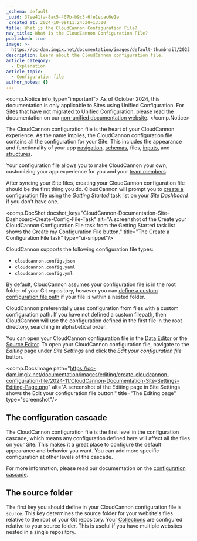 ```yaml
---
_schema: default
_uuid: 37ee41fa-8ac5-407b-b9c3-6fe1ecac6e1e
_created_at: 2024-10-09T11:24:30+13:00
title: What is the CloudCannon Configuration File?
nav_title: What is the CloudCannon Configuration File?
published: true
image: >-
  https://cc-dam.imgix.net/documentation/images/default-thumbnail/2023-Q4/CloudCannon-Documentation-Thumbnail.png
description: Learn about the CloudCannon configuration file.
article_category:
  - Explanation
article_topic:
  - Configuration file
author_notes: {}
---
```

<comp.Notice info_type="important">
  As of October 2024, this documentation is only applicable to Sites using Unified Configuration.
  For Sites that have not migrated to Unified Configuration, please read the documentation on our [non-unified documentation website](https://non-unified.cloudcannon.com/documentation/articles/create-a-global-configuration-file/).
</comp.Notice>

The CloudCannon configuration file is the heart of your CloudCannon experience. As the name implies, the CloudCannon configuration file contains all the configuration for your Site. This includes the appearance and functionality of your app [navigation](/documentation/articles/configure-your-site-navigation/), [schemas](/documentation/articles/what-is-a-schema/), files, [inputs](/documentation/articles/what-are-inputs/), and [structures](/documentation/articles/what-is-a-structure/).

Your configuration file allows you to make CloudCannon your own, customizing your app experience for you and your [team members](/documentation/articles/what-is-a-team-member/).

After syncing your Site files, creating your CloudCannon configuration file should be the first thing you do. CloudCannon will prompt you to [create a configuration file](/documentation/articles/create-your-cloudcannon-configuration-file/) using the *Getting Started* task list on your *Site Dashboard* if you don't have one.

<comp.DocShot docshot_key="CloudCannon-Documentation-Site-Dashboard-Create-Config-File-Task" alt="A screenshot of the Create your CloudCannon Configuration File task from the Getting Started task list shows the Create my Configuration File button." title="The Create a Configuration File task" type="ui-snippet"/>

CloudCannon supports the following configuration file types:

* `cloudcannon.config.json`
* `cloudcannon.config.yaml`
* `cloudcannon.config.yml`

By default, CloudCannon assumes your configuration file is in the root folder of your Git repository, however you can [define a custom configuration file path](/documentation/articles/define-a-custom-configuration-file-path/) if your file is within a nested folder.

CloudCannon preferentially uses configuration from files with a custom configuration path. If you have not defined a custom filepath, then CloudCannon will use the configuration defined in the first file in the root directory, searching in alphabetical order.

You can open your CloudCannon configuration file in the [Data Editor](/documentation/articles/the-data-editor/) or the [Source Editor](/documentation/articles/the-data-editor/). To open your CloudCannon configuration file, navigate to the *Editing* page under *Site Settings* and click the *Edit your configuration file* button.

<comp.DocsImage path="https://cc-dam.imgix.net/documentation/images/editing/create-cloudcannon-configuration-file/2024-11/CloudCannon-Documentation-Site-Settings-Editing-Page.png" alt="A screenshot of the Editing page in Site Settings shows the Edit your configuration file button." title="The Editing page" type="screenshot"/>

## The configuration cascade

The CloudCannon configuration file is the first level in the configuration cascade, which means any configuration defined here will affect all the files on your Site. This makes it a great place to configure the default appearance and behavior you want. You can add more specific configuration at other levels of the cascade.

For more information, please read our documentation on the [configuration cascade](/documentation/articles/using-the-configuration-cascade/).

## The source folder

The first key you should define in your CloudCannon configuration file is `source`. This key determines the source folder for your website's files relative to the root of your Git repository. Your [Collections](/documentation/articles/what-is-a-collection/) are configured relative to your source folder. This is useful if you have multiple websites nested in a single repository.